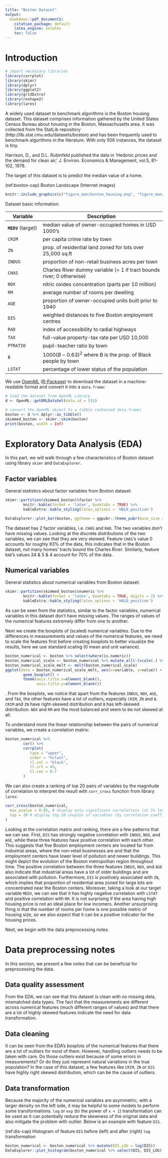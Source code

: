 ```yaml
---
title: "Boston Dataset"
output: 
  bookdown::pdf_document2:
    citation_package: default
    latex_engine: xelatex
    toc: false
---
```


# Introduction
```r
# import necessary libraries
library(corrplot)
library(skimr)
library(dplyr)
library(ggplot2)
library(gridExtra)
library(reshape2)
library(lares)
```
A widely used dataset to benchmark algorithms is the Boston housing dataset.
This dataset comprises information gathered by the United States Census Bureau about housing in the Boston, Massachusetts area. It was collected from the StatLib repository (http://lib.stat.cmu.edu/datasets/boston) and has been frequently used to benchmark algorithms in the literature. With only 506 instances, the dataset is tiny.

Harrison, D., and D.L. Rubinfeld published the data in 'Hedonic prices and the demand for clean air,' J. Environ. Economics & Management, vol.5, 81-102, 1978.

The target of this dataset is to predict the median value of a home.

(ref:boston-cap) Boston Landscape (Internet images)
```r
knitr::include_graphics(c("figure_man/boston_housing.png", "figure_man/boston_housing_park.jpg"))
```
Dataset basic information:

| Variable            | Description                                                           |
|---------------------|-----------------------------------------------------------------------|
| **`MEDV`** (target) | median value of owner-occupied homes in USD 1000's                    |
| `CRIM`              | per capita crime rate by town                                         |
| `ZN`                | prop. of residential land zoned for lots over 25,000 sq.ft            |
| `INDUS`             | proportion of non-retail business acres per town                      |
| `CHAS`              | Charles River dummy variable (= 1 if tract bounds river; 0 otherwise) |
| `NOX`               | nitric oxides concentration (parts per 10 million)                    |
| `RM`                | average number of rooms per dwelling                                  |
| `AGE`               | proportion of owner-occupied units built prior to 1940                |
| `DIS`               | weighted distances to five Boston employment centres                  |
| `RAD`               | index of accessibility to radial highways                             |
| `TAX`               | full-value property-tax rate per USD 10,000                           |
| `PTRATIO`           | pupil-teacher ratio by town                                           |
| `B`                 | $1000(B - 0.63)^2$ where B is the prop. of Black people by town       |
| `LSTAT`             | percentage of lower status of the population                          |


We use [OpenML](https://www.openml.org) ([R-Package](https://cran.r-project.org/package=OpenML)) to download the dataset in a machine-readable format and convert it into a `data.frame`:

```r
# load the dataset from OpenML Library
d <- OpenML::getOMLDataSet(data.id = 531)

# convert the OpenML object to a tibble (enhanced data.frame)
boston <- d %>% dplyr::as_tibble()
skimmed_boston <- skimr::skim(boston)
print(boston, width = Inf)
```

# Exploratory Data Analysis (EDA)
In this part, we will walk through a few characteristics of Boston dataset using library `skimr` and `DataExplorer`.

## Factor variables
General statistics about factor variables from Boston dataset:
```r
skimr::partition(skimmed_boston)$factor %>%
        knitr::kable(format = 'latex', booktabs = TRUE) %>%
        kableExtra::kable_styling(latex_options = 'HOLD_position')
```
```r
DataExplorer::plot_bar(boston, ggtheme = ggpubr::theme_pubr(base_size = 10))
```

The dataset has 2 factor variables, i.e. `CHAS` and `RAD`. The two variables don't have missing values. Looking at the discrete distributions of the two variables, we can see that they are very skewed. Feature `CHAS`'s value 0 accounts for roughly 93% of the data, this indicates that in the Boston dataset, not many homes' tracts bound the Charles River. Similarly, feature `RAD`'s values 24 & 5 & 4 account for 70% of the data.

## Numerical variables
General statistics about numerical variables from Boston dataset:
```r
skimr::partition(skimmed_boston)$numeric %>%
        knitr::kable(format = 'latex', booktabs = TRUE, digits = 2) %>%
        kableExtra::kable_styling(latex_options = 'HOLD_position')
```
As can be seen from the statistics, similar to the factor variables, numerical variables in this dataset don't have missing values. The ranges of values of the numerical features extremely differ from one to another.

Next we create the boxplots of (scaled) numerical variables. Due to the differences in measurements and values of the numerical features, we need to scale the features first before creating boxplots to better visualize the results, here we use standard scaling (0 mean and unit variance).

```r
boston_numerical <- boston %>% select(where(is.numeric))
boston_numerical_scale <- boston_numerical %>% mutate_all(~(scale(.) %>% as.vector))
boston_numerical_scale_melt <- melt(boston_numerical_scale)
ggplot(data = boston_numerical_scale_melt, aes(x=variable, y=value)) +
        geom_boxplot() +
        theme(axis.title.x=element_blank(),
              axis.title.y=element_blank())
```
. From the boxplots, we notice that apart from the features `INDUS`, `NOX`, `AGE`, and `TAX`, the other features have a lot of outliers, especially `CRIM`, `ZN` and `B`. `CRIM` and `ZN` have right-skewed distribution and `B` has left-skewed distribution. `NOX` and `RM` are the most balanced and seem to be not skewed at all.

To understand more the linear relationship between the pairs of numerical variables, we create a correlation matrix:


```r
boston_numerical %>%
        cor() %>%
        corrplot(
           type = "upper",
           order = "hclust",
           tl.col = "black",
           tl.srt = 45,
           tl.cex = 0.7
        )
```
We can also create a ranking of top 20 pairs of variables by the magnitude of correlation to interpret the result with `corr_cross` function from library `lares`:
```r
corr_cross(boston_numerical,
  max_pvalue = 0.05, # display only significant correlations (at 5% level)
  top = 20 # display top 20 couples of variables (by correlation coefficient)
)
```

Looking at the correlation matrix and ranking, there are a few patterns that we can see. First, `DIS` has strongly negative correlation with `INDUS`, `NOX`, and `AGE`, while these three features have positive correlation with each other. This suggests that five Boston employment centers are located far from industrial areas, where the non-retail businesses are and that the employment centers have lower level of pollution and newer buildings. This might depict the evolution of the Boston metropolitan region throughout time. The positive correlation between the three features `INDUS`, `NOX`, and `AGE` also indicate that industrial areas have a lot of older buildings and are associated with pollution. Furthermore, `DIS` is positively associated with `ZN`, which implies that proportion of residential area zoned for large lots are concentrated near the Boston centers. Moreover, taking a look at our target variable `MEDV`, we can see that it has highly negative correlation with `LSTAT` and positive correlation with `RM`. It is not surprising if the area having high housing price is not an ideal place for low incomers. Another unsurprising thing is that the number of rooms per home is one possible metric of housing size, so we also expect that it can be a positive indicator for the housing prices.

Next, we begin with the data preprocessing notes.

# Data preprocessing notes
In this section, we present a few notes that can be beneficial for preprocessing the data.

## Data quality assessment
From the EDA, we can see that this dataset is clean with no missing data, mismatched data types. The fact that the measurements are different across numerical features (much different ranges of values) and that there are a lot of highly skewed features indicate the need for data transformation.

## Data cleaning
It can be seen from the EDA's boxplots of the numerical features that there are a lot of outliers for most of them. However, handling outliers needs to be taken with care. Do those outliers exist because of some errors in measurements? Or do they just represent natural variations in the true population? In the case of this dataset, a few features like `CRIM`, `ZN` or `DIS` have highly right skewed distribution, which can be the cause of outliers.

## Data transformation
Because the majority of the numerical variables are asymmetric, with a larger density on the left side, it may be helpful to some models to perform some transformations. `log` or `exp` (to the power of `x < 1`) transformation can be used as it can potentially reduce the skewness of the original data and also mitigate the problem with outlier. Below is an example with feature `DIS`.

(ref:dis-cap) Histogram of feature `DIS` before (left) and after (right) `log` transformation
```r
boston_numerical <- boston_numerical %>% mutate(DIS_LOG = log(DIS))
DataExplorer::plot_histogram(boston_numerical %>% select(DIS, DIS_LOG))
```
